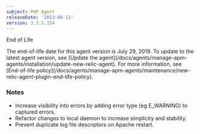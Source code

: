 ```yaml
---
subject: PHP Agent
releaseDate: '2013-04-11'
version: 3.3.5.154
---
```


End of Life

<Callout variant="important">
  The end-of-life date for this agent version is July 29, 2019. To update to the latest agent version, see [Update the agent](/docs/agents/manage-apm-agents/installation/update-new-relic-agent). For more information, see [End-of-life policy](/docs/agents/manage-apm-agents/maintenance/new-relic-agent-plugin-end-life-policy).
</Callout>

### Notes

* Increase visibility into errors by adding error type (eg E_WARNING) to captured errors.
* Refactor changes to local daemon to increase simplicity and stability.
* Prevent duplicate log file descriptors on Apache restart.
